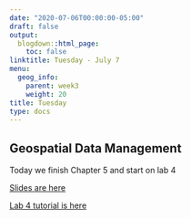 ```yaml
---
date: "2020-07-06T00:00:00-05:00"
draft: false
output:
  blogdown::html_page:
    toc: false
linktitle: Tuesday - July 7
menu:
  geog_info:
    parent: week3
    weight: 20
title: Tuesday
type: docs
---
```


## Geospatial Data Management

Today we finish Chapter 5 and start on lab 4


[Slides are here](https://murraygeo.com/slides/intro_geographic_information/Day11/slides.html)

[Lab 4 tutorial is here](https://unc.zoom.us/rec/share/99RvLuyv3GxOGoXEyX2cZ5B6EZu9eaa81SUW__Fbz0kNfGZWxnR9OPwwPuppVHXi?startTime=1594125344000)